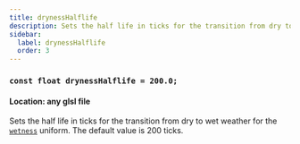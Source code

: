 ```yaml
---
title: drynessHalflife
description: Sets the half life in ticks for the transition from dry to wet weather for the wetness uniform.
sidebar:
  label: drynessHalflife
  order: 3
---
```


### `const float drynessHalflife = 200.0;`

#### Location: any glsl file

Sets the half life in ticks for the transition from dry to wet weather for the [`wetness`](/reference/uniforms/general/wetness) uniform. The default value is 200 ticks.